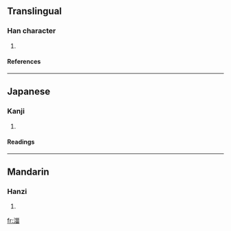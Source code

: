 ==Translingual==
===Han character===
{{Han char|rn=85|rad=水|as=09|sn=12|four=|canj=水女一田 (EVMW)}}
# {{defn|Han|sort=水09}}
====References====
{{Han ref|kx=0639.111|dkj=17918|hdz=31673.020|uh=6E7D|ud=28285}}

----
==Japanese==
===Kanji===
{{ja-kanji|grade=|rs=水09}}
# {{defn|Japanese}} 
====Readings====
{{ja-readings|on=[[し]] (shi)|kun=|nanori=}}

----
==Mandarin==
===Hanzi===
{{cmn-hanzi|pin=[[zī]] (zi1)|wg=tzu<sup>1</sup>}}
# {{defn|Mandarin}}

[[fr:湽]]